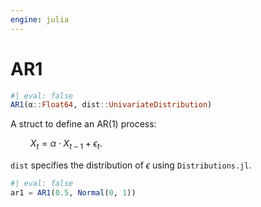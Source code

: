 ```yaml
---
engine: julia
---
```


# AR1 {#sec-doc}
    

::: {.callout-note appearance="simple" title="docblock" collapse=false}    


```julia
#| eval: false
AR1(α::Float64, dist::UnivariateDistribution)

```

A struct to define an AR(1) process:    
 
$\qquad X_t = α  \cdot X_{t-1} + \epsilon_t.$
 
`dist` specifies the distribution of $\epsilon$ using `Distributions.jl`. 
 

```julia
#| eval: false
ar1 = AR1(0.5, Normal(0, 1))

```



:::
    

